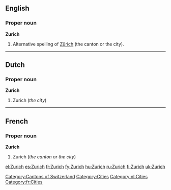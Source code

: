 ==English==
{{wikipedia}}

===Proper noun===
'''Zurich'''

# Alternative spelling of [[Zürich]] (the canton or the city).

[[Category:Cantons of Switzerland]]
[[Category:Cities]]

----

==Dutch==

===Proper noun===
'''Zurich'''

# Zurich (''the city'')

[[Category:nl:Cities]]

----

==French==

===Proper noun===
'''Zurich'''

# Zurich (''the canton or the city'')

[[Category:fr:Cities]]

[[el:Zurich]]
[[es:Zurich]]
[[fr:Zurich]]
[[fy:Zurich]]
[[hu:Zurich]]
[[ru:Zurich]]
[[fi:Zurich]]
[[uk:Zurich]]